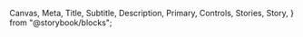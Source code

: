   Canvas,
  Meta,
  Title,
  Subtitle,
  Description,
  Primary,
  Controls,
  Stories,
  Story,
} from "@storybook/blocks";


<Meta of={DisclaimerStories} />
<Title />

`import { Disclaimer } from '@nds_core/nds'`

### PROPS & METHODS

<Controls />

### Usage criteria

- Use in place of `FootnoteLink`
- Use only when there is only one statement and the legal copy must be directly grouped with the action
  - Ex. before unsubscribing from a product, the statement is positioned between a checkbox and submit button

### Minimal usage

<Canvas of={DisclaimerStories.MinimalUsage} />

### Use in forms

<Canvas of={DisclaimerStories.withForms} />